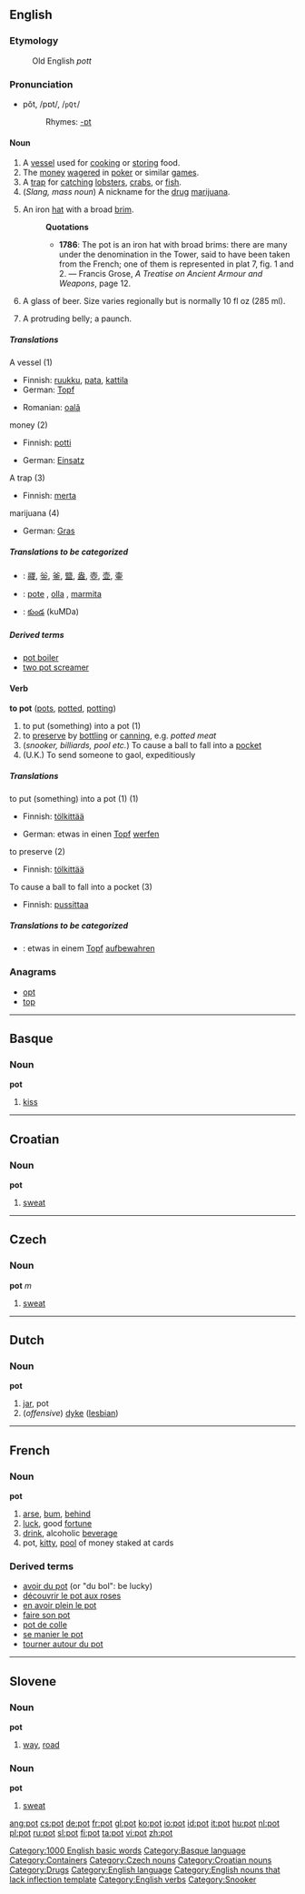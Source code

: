 ==English==

===Etymology===
:Old English ''pott''

===Pronunciation===
*pŏt, /pɒt/, /<tt>pQt</tt>/
*:Rhymes: [[Rhymes:English:-ɒt|-ɒt]]

====Noun====
{{en-noun-reg}}

# A [[vessel]] used for [[cook]]ing or [[store|storing]] food.
# The [[money]] [[wager]]ed in [[poker]] or similar [[game]]s.
# A [[trap]] for [[catch]]ing [[lobster]]s, [[crab]]s, or [[fish]].
# (''Slang, mass noun'') A nickname for the [[drug]] [[marijuana]].
# {{archaic}} An iron [[hat]] with a broad [[brim]].
#:'''Quotations'''
#:*'''1786''':  The pot is an iron hat with broad brims: there are many under the denomination in the Tower, said to have been taken from the French; one of them is represented in plat 7, fig. 1 and 2. &mdash; Francis Grose, ''A Treatise on Ancient Armour and Weapons'', page 12.
# {{AU}} A glass of beer. Size varies regionally but is normally 10 fl oz (285 ml).
# {{slang}} A protruding belly; a paunch.

=====Translations=====
;A vessel (1)
{{top}}
*Finnish: [[ruukku]], [[pata]], [[kattila]]
*German: [[Topf]]
{{mid}}
*Romanian: [[oală]] {{f}}
{{bottom}}

;money (2)
{{top}}
*Finnish: [[potti]]
{{mid}}
*German: [[Einsatz]]
{{bottom}}

;A trap (3)
{{top}}
*Finnish: [[merta]]
{{mid}}
{{bottom}}

;marijuana (4)
{{top}}
*German: [[Gras]]
{{mid}}
{{bottom}}

=====Translations to be categorized=====
{{checktrans}}
{{top}}
*{{ttbc|CJKV Characters}}: [[鬷]], [[釡]], [[釜]], [[盬]], [[盎]], [[壺]], [[壶]], [[壷]]
{{mid}}
*{{ttbc|Spanish}}: [[pote]] {{m}}, [[olla]] {{f}}, [[marmita]] {{f}}
*{{ttbc|Telugu}}: [[కుండ]] (kuMDa)
{{bottom}}

=====Derived terms=====
*[[pot boiler]]
*[[two pot screamer]]

====Verb====
'''to pot''' ([[pots]], [[potted]], [[potting]])

# to put (something) into a pot (1)
# to [[preserve]] by [[bottle|bottling]] or [[can]]ning, e.g. ''potted meat''
# (''snooker, billiards, pool etc.'') To cause a ball to fall into a [[pocket]]
# (U.K.) To send someone to gaol, expeditiously

=====Translations=====
;to put (something) into a pot (1) (1)
{{top}}
*Finnish: [[tölkittää]]
{{mid}}
*German: etwas in einen [[Topf]] [[werfen]]
{{bottom}}

;to preserve (2)
{{top}}
*Finnish: [[tölkittää]]
{{mid}}
{{bottom}}

;To cause a ball to fall into a pocket (3)
{{top}}
*Finnish: [[pussittaa]]
{{mid}}
{{bottom}}



=====Translations to be categorized=====
{{checktrans}}
{{top}}
*{{ttbc|German}}: etwas in einem [[Topf]] [[aufbewahren]]
{{mid}}
{{bottom}}

===Anagrams===
*[[opt]]
*[[top]]

----

==Basque==
===Noun===
'''pot'''

# [[kiss]]

----

==Croatian==
===Noun===
'''pot''' {{m}}

#[[sweat]]

----

==Czech==
===Noun===
'''pot''' ''m''

#[[sweat]]

----

==Dutch==
===Noun===
'''pot''' {{m}}

# [[jar]], pot
# (''offensive'') [[dyke]] ([[lesbian]])

----

==French==
===Noun===
'''pot''' {{m}}

# [[arse]], [[bum]], [[behind]]
# [[luck]], good [[fortune]]
# [[drink]], alcoholic [[beverage]]
# pot, [[kitty]], [[pool]] of money staked at cards

===Derived terms===
*[[avoir du pot]] (or "du bol": be lucky)
*[[découvrir le pot aux roses]]
*[[en avoir plein le pot]]
*[[faire son pot]]
*[[pot de colle]]
*[[se manier le pot]]
*[[tourner autour du pot]]

----

==Slovene==
===Noun===
'''pot''' {{mf}}

# [[way]], [[road]]

===Noun===
'''pot''' {{m}}

# [[sweat]]

[[Category:1000 English basic words]]
[[Category:Basque language]]
[[Category:Containers]]
[[Category:Czech nouns]]
[[Category:Croatian nouns]]
[[Category:Drugs]]
[[Category:English language]]
[[Category:English nouns that lack inflection template]]
[[Category:English verbs]]
[[Category:Snooker]]

[[ang:pot]]
[[cs:pot]]
[[de:pot]]
[[fr:pot]]
[[gl:pot]]
[[ko:pot]]
[[io:pot]]
[[id:pot]]
[[it:pot]]
[[hu:pot]]
[[nl:pot]]
[[pl:pot]]
[[ru:pot]]
[[sl:pot]]
[[fi:pot]]
[[ta:pot]]
[[vi:pot]]
[[zh:pot]]